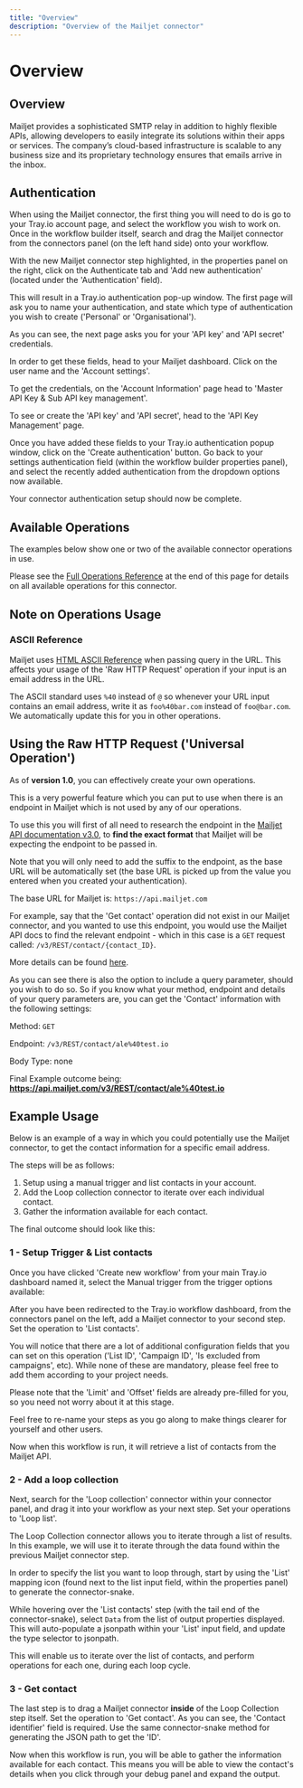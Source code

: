 ```yaml
---
title: "Overview"
description: "Overview of the Mailjet connector"
---
```


# Overview

## Overview

Mailjet provides a sophisticated SMTP relay in addition to highly flexible APIs, allowing developers to easily integrate its solutions within their apps or services. The company’s cloud-based infrastructure is scalable to any business size and its proprietary technology ensures that emails arrive in the inbox.

## Authentication

When using the Mailjet connector, the first thing you will need to do is go to your Tray.io account page, and select the workflow you wish to work on. Once in the workflow builder itself, search and drag the Mailjet connector from the connectors panel (on the left hand side) onto your workflow.

With the new Mailjet connector step highlighted, in the properties panel on the right, click on the Authenticate tab and 'Add new authentication' (located under the 'Authentication' field).

This will result in a Tray.io authentication pop-up window. The first page will ask you to name your authentication, and state which type of authentication you wish to create ('Personal' or 'Organisational').

As you can see, the next page asks you for your 'API key' and 'API secret' credentials.

In order to get these fields, head to your Mailjet dashboard. Click on the user name and the 'Account settings'.

To get the credentials, on the 'Account Information' page head to 'Master API Key & Sub API key management'.

To see or create the 'API key' and 'API secret', head to the 'API Key Management' page.

Once you have added these fields to your Tray.io authentication popup window, click on the 'Create authentication' button. Go back to your settings authentication field (within the workflow builder properties panel), and select the recently added authentication from the dropdown options now available.

Your connector authentication setup should now be complete.

## Available Operations

The examples below show one or two of the available connector operations in use.

Please see the [Full Operations Reference](#operationsFull) at the end of this page for details on all available operations for this connector.

## Note on Operations Usage

### ASCII Reference

Mailjet uses [HTML ASCII Reference](https://www.w3schools.com/charsets/ref_html_ascii.asp) when passing query in the URL. This affects your usage of the 'Raw HTTP Request' operation if your input is an email address in the URL.

The ASCII standard uses `%40` instead of `@` so whenever your URL input contains an email address, write it as `foo%40bar.com` instead of `foo@bar.com`. We automatically update this for you in other operations.

## Using the Raw HTTP Request ('Universal Operation')

As of **version 1.0**, you can effectively create your own operations.

This is a very powerful feature which you can put to use when there is an endpoint in Mailjet which is not used by any of our operations.

To use this you will first of all need to research the endpoint in the [Mailjet API documentation v3.0](https://dev.mailjet.com/), to **find the exact format** that Mailjet will be expecting the endpoint to be passed in.

Note that you will only need to add the suffix to the endpoint, as the base URL will be automatically set (the base URL is picked up from the value you entered when you created your authentication).

The base URL for Mailjet is: `https://api.mailjet.com`

For example, say that the 'Get contact' operation did not exist in our Mailjet connector, and you wanted to use this endpoint, you would use the Mailjet API docs to find the relevant endpoint - which in this case is a `GET` request called: `/v3/REST/contact/{contact_ID}`.

More details can be found [here](https://dev.mailjet.com/email/reference/contacts/contact#v3_get_contact_contact_ID).

As you can see there is also the option to include a query parameter, should you wish to do so. So if you know what your method, endpoint and details of your query parameters are, you can get the 'Contact' information with the following settings:

Method: `GET`

Endpoint: `/v3/REST/contact/ale%40test.io`

Body Type: none

Final Example outcome being: **https://api.mailjet.com/v3/REST/contact/ale%40test.io**

## Example Usage

Below is an example of a way in which you could potentially use the Mailjet connector, to get the contact information for a specific email address.

The steps will be as follows:

1. Setup using a manual trigger and list contacts in your account.
2. Add the Loop collection connector to iterate over each individual contact.
3. Gather the information available for each contact.

The final outcome should look like this:

### 1 - Setup Trigger & List contacts

Once you have clicked 'Create new workflow' from your main Tray.io dashboard named it, select the Manual trigger from the trigger options available:

After you have been redirected to the Tray.io workflow dashboard, from the connectors panel on the left, add a Mailjet connector to your second step. Set the operation to 'List contacts'.

You will notice that there are a lot of additional configuration fields that you can set on this operation ('List ID', 'Campaign ID', 'Is excluded from campaigns', etc). While none of these are mandatory, please feel free to add them according to your project needs.

Please note that the 'Limit' and 'Offset' fields are already pre-filled for you, so you need not worry about it at this stage.

Feel free to re-name your steps as you go along to make things clearer for yourself and other users.

Now when this workflow is run, it will retrieve a list of contacts from the Mailjet API.

### 2 - Add a loop collection

Next, search for the 'Loop collection' connector within your connector panel, and drag it into your workflow as your next step. Set your operations to 'Loop list'.

The Loop Collection connector allows you to iterate through a list of results. In this example, we will use it to iterate through the data found within the previous Mailjet connector step.

In order to specify the list you want to loop through, start by using the 'List' mapping icon (found next to the list input field, within the properties panel) to generate the connector-snake.

While hovering over the 'List contacts' step (with the tail end of the connector-snake), select `Data` from the list of output properties displayed. This will auto-populate a jsonpath within your 'List' input field, and update the type selector to jsonpath.

This will enable us to iterate over the list of contacts, and perform operations for each one, during each loop cycle.

### 3 - Get contact

The last step is to drag a Mailjet connector **inside** of the Loop Collection step itself. Set the operation to 'Get contact'. As you can see, the 'Contact identifier' field is required. Use the same connector-snake method for generating the JSON path to get the 'ID'.

Now when this workflow is run, you will be able to gather the information available for each contact. This means you will be able to view the contact's details when you click through your debug panel and expand the output.
